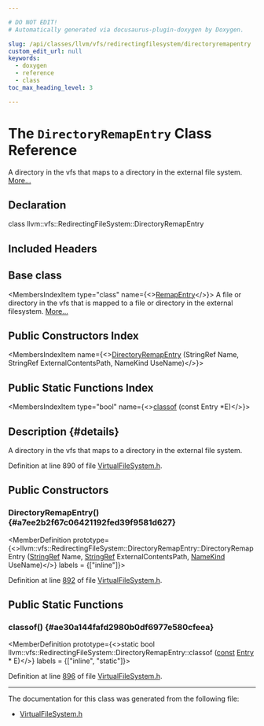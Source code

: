 ```yaml
---

# DO NOT EDIT!
# Automatically generated via docusaurus-plugin-doxygen by Doxygen.

slug: /api/classes/llvm/vfs/redirectingfilesystem/directoryremapentry
custom_edit_url: null
keywords:
  - doxygen
  - reference
  - class
toc_max_heading_level: 3

---
```





# The `DirectoryRemapEntry` Class Reference

<DoxygenPage pluginConfig={pluginConfig}>

A directory in the vfs that maps to a directory in the external file system. <a href="#details">More...</a>

## Declaration

<CodeBlock>class llvm::vfs::RedirectingFileSystem::DirectoryRemapEntry</CodeBlock>

## Included Headers

<IncludesList>
<IncludesListItem
  filePath="llvm/Support/VirtualFileSystem.h"
  permalink="/docs/api/files/include/include/llvm/include/llvm/support/virtualfilesystem-h"
  isLocal="true" />
</IncludesList>

## Base class

<MembersIndex>

<MembersIndexItem
  type="class"
  name={<><a href="/docs/api/classes/llvm/vfs/redirectingfilesystem/remapentry">RemapEntry</a></>}>
A file or directory in the vfs that is mapped to a file or directory in the external filesystem. <a href="/docs/api/classes/llvm/vfs/redirectingfilesystem/remapentry/#details">More...</a>
</MembersIndexItem>

</MembersIndex>

## Public Constructors Index

<MembersIndex>

<MembersIndexItem
  name={<><a href="#a7ee2b2f67c06421192fed39f9581d627">DirectoryRemapEntry</a> (StringRef Name, StringRef ExternalContentsPath, NameKind UseName)</>}>
</MembersIndexItem>

</MembersIndex>

## Public Static Functions Index

<MembersIndex>

<MembersIndexItem
  type="bool"
  name={<><a href="#ae30a144fafd2980b0df6977e580cfeea">classof</a> (const Entry &#42;E)</>}>
</MembersIndexItem>

</MembersIndex>

## Description {#details}

A directory in the vfs that maps to a directory in the external file system.

Definition at line 890 of file <a href="/docs/api/files/include/include/llvm/include/llvm/support/virtualfilesystem-h">VirtualFileSystem.h</a>.

<SectionDefinition>

## Public Constructors

### DirectoryRemapEntry() {#a7ee2b2f67c06421192fed39f9581d627}

<MemberDefinition
  prototype={<>llvm::vfs::RedirectingFileSystem::DirectoryRemapEntry::DirectoryRemapEntry (<a href="/docs/api/classes/llvm/stringref">StringRef</a> Name, <a href="/docs/api/classes/llvm/stringref">StringRef</a> ExternalContentsPath, <a href="/docs/api/classes/llvm/vfs/redirectingfilesystem/#a837bbd43fe03a47cfafb99d47a9fa042">NameKind</a> UseName)</>}
  labels = {["inline"]}>

Definition at line <a href="/docs/api/files/include/include/llvm/include/llvm/support/virtualfilesystem-h/#l00892">892</a> of file <a href="/docs/api/files/include/include/llvm/include/llvm/support/virtualfilesystem-h">VirtualFileSystem.h</a>.
</MemberDefinition>

</SectionDefinition>

<SectionDefinition>

## Public Static Functions

### classof() {#ae30a144fafd2980b0df6977e580cfeea}

<MemberDefinition
  prototype={<>static bool llvm::vfs::RedirectingFileSystem::DirectoryRemapEntry::classof (<a href="/docs/api/files/lib/lib/target/lib/target/aarch64/aarch64promoteconstant-cpp/#a90f8350fecae261c25be85d38b451bff">const</a> <a href="/docs/api/classes/llvm/vfs/redirectingfilesystem/entry">Entry</a> &#42; E)</>}
  labels = {["inline", "static"]}>

Definition at line <a href="/docs/api/files/include/include/llvm/include/llvm/support/virtualfilesystem-h/#l00896">896</a> of file <a href="/docs/api/files/include/include/llvm/include/llvm/support/virtualfilesystem-h">VirtualFileSystem.h</a>.
</MemberDefinition>

</SectionDefinition>

<hr/>

The documentation for this class was generated from the following file:

<ul>
<li><a href="/docs/api/files/include/include/llvm/include/llvm/support/virtualfilesystem-h">VirtualFileSystem.h</a></li>
</ul>

</DoxygenPage>
